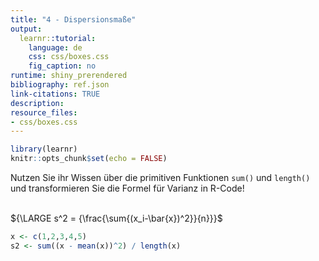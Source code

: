 ```yaml
---
title: "4 - Dispersionsmaße"
output:
  learnr::tutorial:
    language: de
    css: css/boxes.css
    fig_caption: no
runtime: shiny_prerendered
bibliography: ref.json
link-citations: TRUE
description: 
resource_files:
- css/boxes.css
---
```


```r
library(learnr)
knitr::opts_chunk$set(echo = FALSE)
```

Nutzen Sie ihr Wissen über die primitiven Funktionen `sum()` und `length()` und transformieren Sie die Formel für Varianz in R-Code!

\
${\LARGE s^2 = {\frac{\sum{(x_i-\bar{x})^2}}{n}}}$

```r
x <- c(1,2,3,4,5)
s2 <- sum((x - mean(x))^2) / length(x)

```
